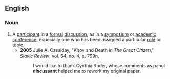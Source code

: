 ==English==

===Noun===
{{en-noun}}

#A [[participant]] in a [[formal]] [[discussion]], as in a [[symposium]] or [[academic]] [[conference]], especially one who has been assigned a particular [[role]] or [[topic]].
#*'''2005''' Julie A. Cassiday, "Kirov and Death in ''The Great Citizen''," ''Slavic Review'', vol. 64, no. 4, p. 799n,
#*:I would like to thank Cynthia Ruder, whose comments as panel '''discussant''' helped me to rework my original paper.